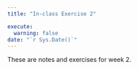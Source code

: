 ```yaml
---
title: "In-class Exercise 2"

execute:
  warning: false
date: "`r Sys.Date()`"
---
```


These are notes and exercises for week 2.
